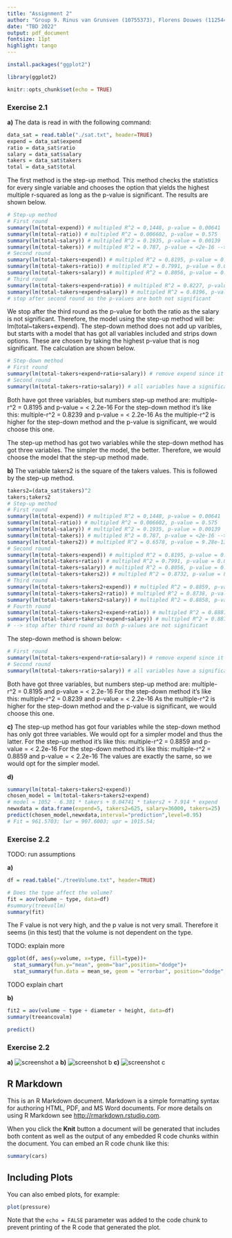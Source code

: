 ```yaml
---
title: "Assignment 2"
author: "Group 9. Rinus van Grunsven (10755373), Florens Douwes (11254483), Imad Lotfi (14651610)"
date: "TBD 2022"
output: pdf_document
fontsize: 11pt
highlight: tango
---
```



```r
install.packages("ggplot2")

library(ggplot2)

knitr::opts_chunk$set(echo = TRUE)
```

### Exercise 2.1

**a)** The data is read in with the following command:
```r
data_sat = read.table("./sat.txt", header=TRUE)
expend = data_sat$expend
ratio = data_sat$ratio
salary = data_sat$salary
takers = data_sat$takers
total = data_sat$total
```

The first method is the step-up method. This method checks the statistics for every single variable and chooses the option that yields the highest multiple r-squared as long as the p-value is significant.
The results are shown below.

```r
# Step-up method
# First round
summary(lm(total~expend)) # multipled R^2 = 0,1448, p-value = 0.00641
summary(lm(total~ratio)) # multipled R^2 = 0.006602, p-value = 0.575
summary(lm(total~salary)) # multipled R^2 = 0.1935, p-value = 0.00139
summary(lm(total~takers)) # multipled R^2 = 0.787, p-value = <2e-16 --> choose this one first
# Second round
summary(lm(total~takers+expend)) # multipled R^2 = 0.8195, p-value = 0.00553 --> choose this one second
summary(lm(total~takers+ratio)) # multipled R^2 = 0.7991, p-value = 0.0982
summary(lm(total~takers+salary)) # multipled R^2 = 0.8056, p-value = 0.0394
# Third round
summary(lm(total~takers+expend+ratio)) # multipled R^2 = 0.8227, p-value = 0.3629 
summary(lm(total~takers+expend+salary)) # multipled R^2 = 0.8196, p-value = 0.8527
# stop after second round as the p-values are both not significant
```

We stop after the third round as the p-value for both the ratio as the salary is not significant. Therefore, the model using the step-up method will be: lm(total~takers+expend).
The step-down method does not add up varibles, but starts with a model that has got all variables included and strips down options. These are chosen by taking the highest p-value that is nog significant. 
The calculation are shown below.

```r
# Step-down method
# First round
summary(lm(total~takers+expend+ratio+salary)) # remove expend since it has the highest p-value that is not significant
# Second round
summary(lm(total~takers+ratio+salary)) # all variables have a significant p-value, so stop removing
```

Both have got three variables, but numbers step-up method are: multiple-r^2 = 0.8195 and p-value = < 2.2e-16
For the step-down method it's like this: multiple-r^2 = 0.8239 and p-value = < 2.2e-16
As the multiple-r^2 is higher for the step-down method and the p-value is significant, we would choose this one. 

The step-up method has got two variables while the step-down method has got three variables. The simpler the model, the better. Therefore, we would choose the model that the step-up method made. 

**b)**
The variable takers2 is the square of the takers values. This is followed by the step-up method.
```r
takers2=(data_sat$takers)^2
takers;takers2
# Step-up method
# First round
summary(lm(total~expend)) # multipled R^2 = 0,1448, p-value = 0.00641
summary(lm(total~ratio)) # multipled R^2 = 0.006602, p-value = 0.575
summary(lm(total~salary)) # multipled R^2 = 0.1935, p-value = 0.00139
summary(lm(total~takers)) # multipled R^2 = 0.787, p-value = <2e-16 --> choose this one first
summary(lm(total~takers2)) # multipled R^2 = 0.6578, p-value = 9.28e-13
# Second round
summary(lm(total~takers+expend)) # multipled R^2 = 0.8195, p-value = 0.00553 
summary(lm(total~takers+ratio)) # multipled R^2 = 0.7991, p-value = 0.0982
summary(lm(total~takers+salary)) # multipled R^2 = 0.8056, p-value = 0.0394
summary(lm(total~takers+takers2)) # multipled R^2 = 0.8732, p-value = 8.96e-07 --> choose this one second
# Third round
summary(lm(total~takers+takers2+expend)) # multipled R^2 = 0.8859, p-value = 0.0285 --> choose this oen third
summary(lm(total~takers+takers2+ratio)) # multipled R^2 = 0.8738, p-value = 0.634
summary(lm(total~takers+takers2+salary)) # multipled R^2 = 0.8858, p-value = 0.029 
# Fourth round
summary(lm(total~takers+takers2+expend+ratio)) # multipled R^2 = 0.8887, p-value = 0.2936
summary(lm(total~takers+takers2+expend+salary)) # multipled R^2 = 0.8873, p-value = 0.466
# --> stop after third round as both p-values are not significant
```

The step-down method is shown below:
```r
# First round
summary(lm(total~takers+expend+ratio+salary)) # remove expend since it has the highest p-value that is not significant
# Second round
summary(lm(total~takers+ratio+salary)) # all variables have a significant p-value, so stop removing

```

Both have got three variables, but numbers step-up method are: multiple-r^2 = 0.8195 and p-value = < 2.2e-16
For the step-down method it's like this: multiple-r^2 = 0.8239 and p-value = < 2.2e-16
As the multiple-r^2 is higher for the step-down method and the p-value is significant, we would choose this one. 

**c)**
The step-up method has got four variables while the step-down method has only got three variables. We would opt for a simpler model and thus the latter.
For the step-up method it's like this: multiple-r^2 = 0.8859 and p-value = < 2.2e-16
For the step-down method it's like this: multiple-r^2 = 0.8859 and p-value = < 2.2e-16
The values are exactly the same, so we would opt for the simpler model.


**d)**

```r
summary(lm(total~takers+takers2+expend))
chosen_model = lm(total~takers+takers2+expend)
# model = 1052 - 6.381 * takers + 0.04741 * takers2 + 7.914 * expend
newxdata = data.frame(expend=5, takers2=625, salary=36000, takers=25)
predict(chosen_model,newxdata,interval="prediction",level=0.95)
# Fit = 961.5703; lwr = 907.6003; upr = 1015.54;
```


### Exercise 2.2

TODO: run assumptions


**a)**
```r
df = read.table("./treeVolume.txt", header=TRUE)

# Does the type affect the volume?
fit = aov(volume ~ type, data=df)
#summary(treevollm) 
summary(fit)
```

The F value is not very high, and the p value is not very small. Therefore it seems (in this test) that the volume is not dependent on the type.

TODO: explain more

```r
ggplot(df, aes(y=volume, x=type, fill=type))+
  stat_summary(fun.y="mean", geom="bar",position="dodge")+
  stat_summary(fun.data = mean_se, geom = "errorbar", position="dodge",width=.8)

```

TODO explain chart

**b)**
```r

fit2 = aov(volume ~ type + diameter + height, data=df)
summary(treeancovalm)
```
```r
predict()

```



### Exercise 2.2
**a)**
![screenshot a](./2,3a Small.jpeg)
**b)**
![screenshot b](./2,3b Small.jpeg)
**c)**
![screenshot c](./2,3c Small.jpeg)


## R Markdown

This is an R Markdown document. Markdown is a simple formatting syntax for authoring HTML, PDF, and MS Word documents. For more details on using R Markdown see <http://rmarkdown.rstudio.com>.

When you click the **Knit** button a document will be generated that includes both content as well as the output of any embedded R code chunks within the document. You can embed an R code chunk like this:

```r
summary(cars)
```

## Including Plots

You can also embed plots, for example:

```r
plot(pressure)
```

Note that the `echo = FALSE` parameter was added to the code chunk to prevent printing of the R code that generated the plot.
